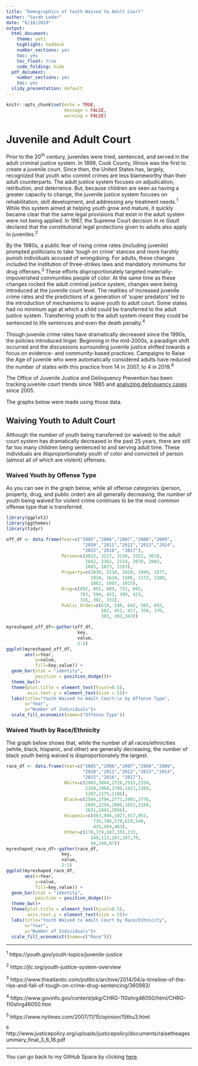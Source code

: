 ```yaml
---
title: "Demographics of Youth Waived to Adult Court"
author: "Sarah Leder"
date: "6/18/2019"
output: 
  html_document: 
    theme: yeti
    highlight: haddock
    number_sections: yes
    toc: yes
    toc_float: true
    code_folding: hide
  pdf_document: 
    number_sections: yes
    toc: yes
  slidy_presentation: default
---
```


```r
knitr::opts_chunk$set(echo = TRUE, 
                      message = FALSE,
                      warning = FALSE)
```

# Juvenile and Adult Court 

Prior to the 20^th^ century, juveniles were tried, sentenced, and served in the adult criminal justice system. In 1899, Cook County, Illinois was the first to create a juvenile court. Since then, the United States has, largely, recognized that youth who commit crimes are less blameworthy than their adult counterparts. The adult justice system focuses on adjudication, retribution, and deterrence. But, because children are seen as having a greater capacity to change, the juvenile justice system focuses on rehabilitation, skill development,  and addressing any treatment needs.^1^ While this system aimed at helping youth grow and mature, it quickly became clear that the same legal provisions that exist in the adult system were not being applied. In 1967, the Supreme Court decision *In re Gault* declared that the constitutional legal protections given to adults also apply to juveniles.^2^ 

By the 1980s, a public fear of rising crime rates (including juvenile) prompted politicians to take ‘tough on crime’ stances and more harshly punish individuals accused of wrongdoing. For adults, these changes included the institution of three-strikes laws and mandatory minimums for drug offenses.^3^ These efforts disproportionately targeted materially-impoverished communities people of color. At the same time as these changes rocked the adult criminal justice system, changes were being introduced at the juvenile court level. The realities of increased juvenile crime rates and the predictions of a generation of ‘super predators’ led to the introduction of mechanisms to waive youth to adult court. Some states had no minimum age at which a child could be transferred to the adult justice system. Transferring youth to the adult system meant they could be sentenced to life sentences and even the death penalty.^4^

Though juvenile crime rates have dramatically decreased since the 1990s, the policies introduced linger. Beginning in the mid-2000s, a paradigm shift occurred and the discussions surrounding juvenile justice shifted towards a focus on evidence- and community-based practices. Campaigns to Raise the Age of juvenile who were automatically considered adults have reduced the number of states with this practice from 14 in 2007, to 4 in 2019.^6^

The Office of Juvenile Justice and Delinquency Prevention has been tracking juvenile court trends since 1985 and [analyzing delinquency cases](https://www.ojjdp.gov/ojstatbb/ezajcs/asp/selection.asp) since 2005.

The graphs below were made using those data. 

## Waiving Youth to Adult Court

Although the number of youth being transferred (or waived) to the adult court system has dramatically decreased in the past 25 years, there are still far too many children being sentenced to and serving adult time. These individuals are disproportionately youth of color and convicted of person (almost all of which are violent) offenses.

### Waived Youth by Offense Type

As you can see in the graph below, while all offense categories (person, property, drug, and public order) are all generally decreasing, the number of youth being waived for violent crime continues to be the most common offense type that is transferred.
```r
library(ggplot2)
library(ggthemes)
library(tidyr)

off_df <- data.frame(Year=c("2005","2006","2007","2008","2009",
                             "2010","2011","2012","2013","2014",
                             "2015","2016", "2017"),
                     Person=c(3023, 3217, 3156, 3322, 3018,
                              2642, 2362, 2154, 2078, 2082,
                              1685, 1873, 2103),
                     Property=c(2039, 2218, 2029, 1949, 1877,
                                1934, 1634, 1506, 1172, 1280,
                                1062, 1097, 1015),
                     Drug=c(892, 891, 885, 731, 665,
                            703, 594, 453, 399, 423,
                            316, 302, 331),
                     Public_Order=c(619, 596, 642, 565, 693,
                                    562, 451, 427, 350, 370,
                                    303, 302,343))

myreshaped_off_df<-gather(off_df,
                           key,
                           value,
                           2:5) 
ggplot(myreshaped_off_df,
       aes(x=Year,
           y=value,
           fill=key,value)) + 
  geom_bar(stat = "identity",
           position = position_dodge())+ 
  theme_bw()+
  theme(plot.title = element_text(hjust=0.5),
        axis.text.y = element_text(size = 5))+
  labs(title="Youth Waived to Adult Court:\n by Offense Type",
       x="Year",
       y="Number of Individuals")+
  scale_fill_economist(name=("Offense Type"))
```

### Waived Youth by Race/Ethnicity
The graph below shows that, while the number of all races/ethnicities (white, black, hispanic, and other) are generally decreasing, the number of black youth being waived is disproportionately the largest. 

```r

race_df <- data.frame(Year=c("2005","2006","2007","2008","2009",
                             "2010","2011","2012","2013","2014",
                             "2015","2016", "2017"),
                      White=c(2965,3004,2728,2515,2350,
                              2350,1968,1780,1421,1369,
                              1207,1175,1186),
                      Black=c(2566,2794,2771,2981,2776,
                              2605,2254,2080,1852,2160,
                              1631,1841,2056),
                      Hispanic=c(863,946,1027,917,952,
                                 735,706,578,619,548,
                                 435,459,463),
                      Other=c(179,179,187,155,133,
                                149,113,101,107,78,
                                94,100,87))
myreshaped_race_df<-gather(race_df,
                     key,
                     value,
                     2:5) 
ggplot(myreshaped_race_df,
       aes(x=Year,
           y=value,
           fill=key,value)) + 
  geom_bar(stat = "identity",
           position = position_dodge())+ 
  theme_bw()+
  theme(plot.title = element_text(hjust=0.5),
        axis.text.y = element_text(size = 5))+
  labs(title="Youth Waived to Adult Court by Race/Ethnicity",
       x="Year",
       y="Number of Individuals")+
  scale_fill_economist((name=c("Race")))
```

***
^1^ https://youth.gov/youth-topics/juvenile-justice

^2^ https://jlc.org/youth-justice-system-overview

^3^ https://www.theatlantic.com/politics/archive/2014/04/a-timeline-of-the-rise-and-fall-of-tough-on-crime-drug-sentencing/360983/

^4^ https://www.govinfo.gov/content/pkg/CHRG-110shrg46050/html/CHRG-110shrg46050.htm

^5^ https://www.nytimes.com/2007/11/15/opinion/15thu3.html

^6^ http://www.justicepolicy.org/uploads/justicepolicy/documents/raisetheagesummary_final_3_6_16.pdf

***

You can go back to my GitHub Space by clicking [here](https://scleder.github.io/Dataviz2019/).
